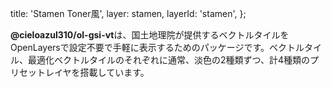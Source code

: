 
  title: 'Stamen Toner風',
  layer: stamen,
  layerId: 'stamen',
};

**@cieloazul310/ol-gsi-vt**は、国土地理院が提供するベクトルタイルを OpenLayersで設定不要で手軽に表示するためのパッケージです。ベクトルタイル、最適化ベクトルタイルのそれぞれに通常、淡色の2種類ずつ、計4種類のプリセットレイヤを搭載しています。

